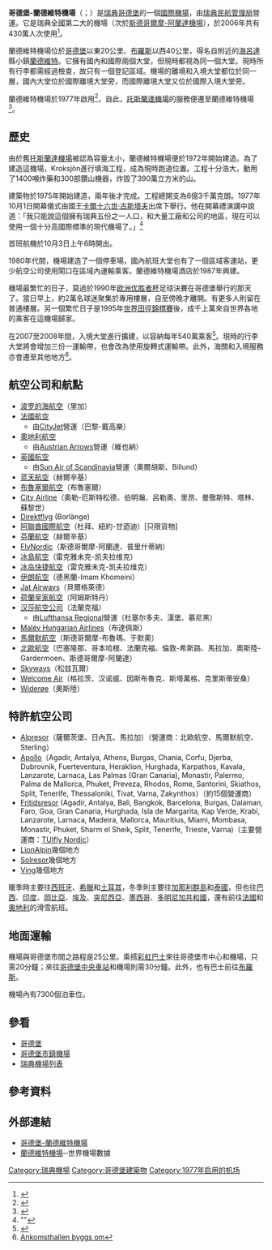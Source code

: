 {{noteTA
|G1=uefa
|1=里加
|2=于默奧
}}
{{Infobox Airport
| airport_name = 哥德堡-蘭德維特機場
| nativename = {{lang|sv|Göteborg-Landvetter flygplats}}
| photo        = Landvetters flygplats den 4 augusti 2007.JPG
| IATA         = GOT
| ICAO         = ESGG
| type         = 民用
| opened       =1977年
| operator     = {{link-sv|瑞典民航管理局|Luftfartsverket}}
| city-served  = [[哥德堡|哥德堡]]
| location = [[瑞典|瑞典]][[西約塔蘭省|西約塔蘭省]][[海呂達市|海呂達市]]{{link-en|蘭德維特|Landvetter}}
| elevation-m = 154
| coordinates  =
| latd =  57 | latm = 39 | lats = 36 | latNS = N
| longd= 012 | longm= 17 | longs= 28 | longEW= E
| coordinates_type       =
| coordinates_region     = SE
| coordinates_notitle    =
| website      = [http://www.swedavia.com/landvetter/ swedavia.com/landvetter/]
| pushpin_map            = Sweden
| pushpin_label_position =
| pushpin_label          = GOT/ESGG
| pushpin_map_alt        =
| pushpin_mapsize        =
| pushpin_image          =
| pushpin_map_caption    = 機場在瑞典的位置
| metric-elev  = yes
| metric-rwy   = yes
| runway1_heading    = 03/21
| runway1_feet  = 10,823
| runway1_meter  = 3,299
| runway1_surface   = 瀝青
| footnotes    = 
}}
'''哥德堡-蘭德維特機場'''（{{lang-sv|Göteborg-Landvetter flygplats}}；{{airport codes|GOT|ESGG}}）是[[瑞典|瑞典]][[哥德堡|哥德堡]]的一個[[國際機場|國際機場]]，由[[瑞典民航管理局|瑞典民航管理局]]營運。它是瑞典全國第二大的機場（次於[[斯德哥爾摩-阿蘭達機場|斯德哥爾摩-阿蘭達機場]]），於2006年共有430萬人次使用<ref>{{cite web |url=http://www.lfv.se/templates/LFV_ListArticle____45955.aspx |title=存档副本 |accessdate=2008-03-04 |deadurl=yes |archiveurl=https://web.archive.org/web/20080612164215/http://www.lfv.se/templates/LFV_ListArticle____45955.aspx |archivedate=2008-06-12 }}</ref>。

蘭德維特機場位於[[哥德堡|哥德堡]]以東20公里、[[布羅斯|布羅斯]]以西40公里，得名自附近的[[海呂達|海呂達]]縣小鎮[[蘭德維特|蘭德維特]]。它擁有國內和國際兩個大堂，但現時都視為同一個大堂。現時所有行李都需經過檢查，故只有一個登記區域。機場的離境和入境大堂都位於同一層，國內大堂位於國際離境大堂旁，而國際離境大堂又位於國際入境大堂旁。

蘭德維特機場於1977年啟用<ref>{{cite web |url=http://www.lfv.se/templates/LFV_InfoSida_Bred____2637.aspx |title=存档副本 |accessdate=2008-03-04 |deadurl=yes |archiveurl=https://web.archive.org/web/20080320050708/http://www.lfv.se/templates/LFV_InfoSida_Bred____2637.aspx |archivedate=2008-03-20 }}</ref>，自此，[[托斯蘭達機場|托斯蘭達機場]]的服務便遷至蘭德維特機場<ref>{{cite web |url=http://www.lfv.se/templates/LFV_InfoSida_Bred____2634.aspx |title=存档副本 |accessdate=2008-07-02 |deadurl=yes |archiveurl=https://web.archive.org/web/20080612164210/http://www.lfv.se/templates/LFV_InfoSida_Bred____2634.aspx |archivedate=2008-06-12 }}</ref>。

== 歷史 ==
由於舊[[托斯蘭達機場|托斯蘭達機場]]被認為容量太小，蘭德維特機場便於1972年開始建造。為了建造這機場，Kroksjön進行填海工程，成為現時跑道位置。工程十分浩大，動用了1400噸炸藥和300部鑽山機器，炸毀了390萬立方米的山。

建築物於1975年開始建造，兩年後才完成。工程總開支為6億3千萬克朗。1977年10月1日開幕儀式由國王[[卡爾十六世·古斯塔夫|卡爾十六世·古斯塔夫]]出席下舉行。他在開幕禮演講中說道：「我只能說這個擁有瑞典五份之一人口，和大量工廠和公司的地區，現在可以使用一個十分高國際標準的現代機場了。」<ref>"{{lang|sv|...Jag kan bara konstatera att denna region som omfattar nästan en femtedel av Sveriges befolkning och har ett stort antal industrier och företag har nu fått en toppmodern flygplats av mycket hög internationell klass. ...}}"</ref>

首班航機於10月3日上午6時開出。

1980年代間，機場建造了一個停車場，國內航班大堂也有了一個區域客運站，更少航空公司使用閘口在區域內運輸乘客。蘭德維特機場酒店於1987年興建。

機場最繁忙的日子，莫過於1990年[[欧洲优胜者杯|欧洲优胜者杯]]足球決賽在哥德堡舉行的那天了。當日早上，約2萬名球迷聚集於專用樓層，自至傍晚才離開。有更多人則留在普通樓層。另一個繁忙日子是1995年[[世界田徑錦標賽|世界田徑錦標賽]]後，成千上萬來自世界各地的乘客在這機場歸家。

在2007至2008年間，入境大堂進行擴建，以容納每年540萬乘客<ref>{{Cite web |url=http://www.lfv.se/templates/LFV_InfoSida_Bred____2082.aspx |title=Landvetter Flygplats historia |accessdate=2008-03-05 |archive-date=2007-08-25 |archive-url=https://web.archive.org/web/20070825211107/http://www.lfv.se/templates/LFV_InfoSida_Bred____2082.aspx |dead-url=no }}</ref>。現時的行李大堂將會增加三份一運輸帶，也會改為使用旋轉式運輸帶。此外，海關和入境服務亦會遷至其他地方<ref>[http://www.lfv.se/templates/LFV_ListArticle____46245.aspx Ankomsthallen byggs om]{{dead link|date=2017年12月 |bot=InternetArchiveBot |fix-attempted=yes }}</ref>。

== 航空公司和航點 ==
*[[波罗的海航空|波罗的海航空]]（里加）
*[[法國航空|法國航空]]
**由[[CityJet|CityJet]]營運（巴黎-戴高樂）
*[[奧地利航空|奧地利航空]]
**由[[Austrian_Arrows|Austrian Arrows]]營運（維也納）
*[[英國航空|英國航空]]
**由[[Sun_Air_of_Scandinavia|Sun Air of Scandinavia]]營運（奧爾胡斯、Billund）
*[[蓝天航空|蓝天航空]]（赫爾辛基）
*[[布魯塞爾航空|布魯塞爾航空]]（布魯塞爾）
*[[City_Airline|City Airline]]（奧勒-厄斯特松德、伯明瀚、呂勒奧、里昂、曼徹斯特、塔林、蘇黎世）
*[[Direktflyg|Direktflyg]] (Borlänge)
*[[阿聯酋國際航空|阿聯酋國際航空]]（杜拜、紐約-甘迺迪）[只限貨物]
*[[芬蘭航空|芬蘭航空]]（赫爾辛基）
*[[FlyNordic|FlyNordic]]（斯德哥爾摩-阿蘭達、普里什蒂納）
*[[冰島航空|冰島航空]]（雷克雅未克-凯夫拉维克）
*[[冰岛快捷航空|冰岛快捷航空]]（雷克雅未克-凯夫拉维克）
*[[伊朗航空|伊朗航空]]（德黑蘭-Imam Khomeini）
*[[Jat_Airways|Jat Airways]]（貝爾格萊德）
*[[荷蘭皇家航空|荷蘭皇家航空]]（阿姆斯特丹）
*[[德国汉莎航空|汉莎航空公司]]（法蘭克福）
**由[[Lufthansa_Regional|Lufthansa Regional]]營運（杜塞尔多夫、漢堡、慕尼黑）
*[[Malév_Hungarian_Airlines|Malév Hungarian Airlines]]（布達佩斯）
*[[馬爾默航空|馬爾默航空]]（斯德哥爾摩-布魯瑪、于默奧）
*[[北歐航空|北歐航空]]（巴塞隆那、哥本哈根、法蘭克福、倫敦-希斯路、馬拉加、奧斯陸-Gardermoen、斯德哥爾摩-阿蘭達）
*[[Skyways|Skyways]]（松兹瓦爾）
*[[Welcome_Air|Welcome Air]]（格拉茨、汉诺威、因斯布魯克、斯塔萬格、克里斯蒂安桑）
*[[Widerøe|Widerøe]]（奧斯陸）

== 特許航空公司 ==
*[[Alpresor|Alpresor]]（薩爾茨堡、日內瓦、馬拉加）（營運商：北歐航空、馬爾默航空、Sterling）
*[[Apollo|Apollo]]（Agadir, Antalya, Athens, Burgas, Chania, Corfu, Djerba, Dubrovnik, Fuerteventura, Heraklion, Hurghada, Karpathos, Kavala, Lanzarote, Larnaca, Las Palmas (Gran Canaria), Monastir, Palermo, Palma de Mallorca, Phuket, Preveza, Rhodos, Rome, Santorini, Skiathos, Split, Tenerife, Thessaloniki, Tivat, Varna, Zakynthos）（約15個營運商）
*[[Fritidsresor|Fritidsresor]] (Agadir, Antalya, Bali, Bangkok, Barcelona, Burgas, Dalaman, Faro, Goa, Gran Canaria, Hurghada, Isla de Margarita, Kap Verde, Krabi, Lanzarote, Larnaca, Madeira, Mallorca, Mauritius, Miami, Mombasa, Monastir, Phuket, Sharm el Sheik, Split, Tenerife, Trieste, Varna)（主要營運商：[[TUIfly_Nordic|TUIfly Nordic]]）
*[[LionAlpin|LionAlpin]]幾個地方
*[[Solresor|Solresor]]幾個地方
*[[Ving|Ving]]幾個地方

暖季時主要往[[西班牙|西班牙]]、[[希臘|希臘]]和[[土耳其|土耳其]]，冬季則主要往[[加那利群島|加那利群島]]和[[泰國|泰國]]，但也往[[巴西|巴西]]、[[印度|印度]]、[[岡比亞|岡比亞]]、[[埃及|埃及]]、[[突尼西亞|突尼西亞]]、[[墨西哥|墨西哥]]、[[多明尼加共和國|多明尼加共和國]]，還有前往[[法國|法國]]和[[奧地利|奧地利]]的滑雪航班。

== 地面運輸 ==
機場與哥德堡市間之路程是25公里。乘搭[[彩虹巴士|彩虹巴士]]來往哥德堡市中心和機場，只需20分鐘；來往[[哥德堡中央車站|哥德堡中央車站]]和機場則需30分鐘。此外，也有巴士前往[[布羅斯|布羅斯]]。

機場內有7300個泊車位。
== 參看 ==
*[[哥德堡|哥德堡]]
*[[哥德堡市鎮機場|哥德堡市鎮機場]]
*[[瑞典機場列表|瑞典機場列表]]

== 參考資料 ==
{{Reflist}}
== 外部連結 ==
*[https://www.swedavia.com/landvetter/#gref 哥德堡-蘭德維特機場]{{Wayback|url=https://www.swedavia.com/landvetter/#gref |date=20201124113756 }}
*[https://web.archive.org/web/20080612174056/http://worldaerodata.com/wad.cgi?id=SW39630&sch=ESGG 蘭德維特機場]─世界機場數據

[[Category:瑞典機場|Category:瑞典機場]]
[[Category:哥德堡建築物|Category:哥德堡建築物]]
[[Category:1977年启用的机场|Category:1977年启用的机场]]
